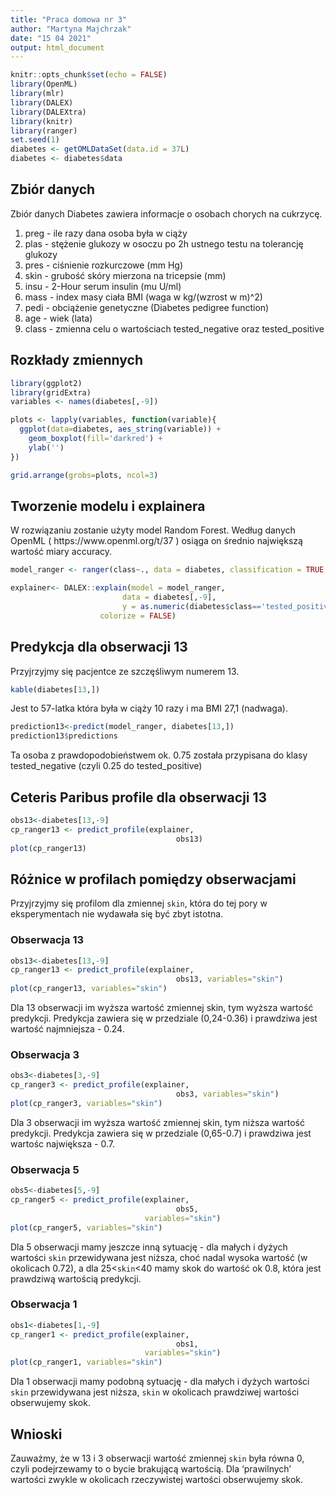 ```yaml
---
title: "Praca domowa nr 3"
author: "Martyna Majchrzak"
date: "15 04 2021"
output: html_document
---
```


```r
knitr::opts_chunk$set(echo = FALSE)
library(OpenML)
library(mlr)
library(DALEX)
library(DALEXtra)
library(knitr)
library(ranger)
set.seed(1)
diabetes <- getOMLDataSet(data.id = 37L)
diabetes <- diabetes$data
```

## Zbiór danych

Zbiór danych Diabetes zawiera informacje o osobach chorych na cukrzycę.

1. preg - ile razy dana osoba była w ciąży
2. plas - stężenie glukozy w osoczu po 2h ustnego testu na tolerancję glukozy
3. pres - ciśnienie rozkurczowe (mm Hg)
4. skin - grubość skóry mierzona na tricepsie (mm)
5. insu - 2-Hour serum insulin (mu U/ml)
6. mass - index masy ciała BMI (waga w kg/(wzrost w m)^2)
7. pedi - obciążenie genetyczne (Diabetes pedigree function)
8. age - wiek (lata)
9. class - zmienna celu o wartościach tested_negative oraz tested_positive

## Rozkłady zmiennych

```r
library(ggplot2)
library(gridExtra)
variables <- names(diabetes[,-9])

plots <- lapply(variables, function(variable){
  ggplot(data=diabetes, aes_string(variable)) +
    geom_boxplot(fill='darkred') +
    ylab('')
})

grid.arrange(grobs=plots, ncol=3)
```

## Tworzenie modelu i explainera

W rozwiązaniu zostanie użyty model Random Forest. Według danych OpenML  ( https://www.openml.org/t/37 ) osiąga on średnio największą wartość miary accuracy.

```r
model_ranger <- ranger(class~., data = diabetes, classification = TRUE, probability = TRUE)

explainer<- DALEX::explain(model = model_ranger,
                         data = diabetes[,-9],
                         y = as.numeric(diabetes$class=='tested_positive'),
                    colorize = FALSE)

```

## Predykcja dla obserwacji 13

Przyjrzyjmy się pacjentce ze szczęśliwym numerem 13.

```r
kable(diabetes[13,])
```
Jest to 57-latka która była w ciąży 10 razy i ma BMI 27,1 (nadwaga).

```r
prediction13<-predict(model_ranger, diabetes[13,])
prediction13$predictions
```

Ta osoba z prawdopodobieństwem ok. 0.75 została przypisana do klasy tested_negative (czyli 0.25 do tested_positive)

## Ceteris Paribus profile dla obserwacji 13 
```r
obs13<-diabetes[13,-9]
cp_ranger13 <- predict_profile(explainer,
                                     obs13)
plot(cp_ranger13)
```

## Różnice w profilach pomiędzy obserwacjami

Przyjrzyjmy się profilom dla zmiennej `skin`, która do tej pory w eksperymentach nie wydawała się być zbyt istotna.

### Obserwacja 13

```r
obs13<-diabetes[13,-9]
cp_ranger13 <- predict_profile(explainer,
                                     obs13, variables="skin")
plot(cp_ranger13, variables="skin")
```

Dla 13 obserwacji im wyższa wartość zmiennej skin, tym wyższa wartość predykcji. Predykcja zawiera się w przedziale (0,24-0.36) i prawdziwa jest wartość najmniejsza - 0.24.


### Obserwacja 3

```r
obs3<-diabetes[3,-9]
cp_ranger3 <- predict_profile(explainer,
                                     obs3, variables="skin")
plot(cp_ranger3, variables="skin")
```

Dla 3 obserwacji im wyższa wartość zmiennej skin, tym niższa wartość predykcji. Predykcja zawiera się w przedziale (0,65-0.7) i prawdziwa jest wartośc największa - 0.7.


### Obserwacja 5

```r
obs5<-diabetes[5,-9]
cp_ranger5 <- predict_profile(explainer,
                                     obs5,
                              variables="skin")
plot(cp_ranger5, variables="skin")
```


Dla 5 obserwacji mamy jeszcze inną sytuację - dla małych i dyżych wartości `skin` przewidywana jest niższa, choć nadal wysoka wartość (w okolicach 0.72), a dla 25<`skin`<40 mamy skok do wartość ok 0.8, która jest prawdziwą wartością predykcji.


### Obserwacja 1

```r
obs1<-diabetes[1,-9]
cp_ranger1 <- predict_profile(explainer,
                                     obs1,
                              variables="skin")
plot(cp_ranger1, variables="skin")
```

Dla 1 obserwacji mamy podobną sytuację - dla małych i dyżych wartości `skin` przewidywana jest niższa, `skin` w okolicach prawdziwej wartości obserwujemy skok.



## Wnioski
Zauważmy, że w 13 i 3 obserwacji wartość zmiennej `skin` była równa 0, czyli podejrzewamy to o bycie brakującą wartością. Dla 'prawilnych' wartości zwykle w okolicach rzeczywistej wartości obserwujemy skok. 